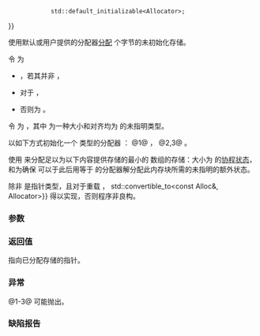 {{cpp/title|{{small|generator&lt;Ref,V,Allocator&gt;::promise_type::}}operator new}}
{{cpp/coroutine/generator/navbar}}
{{dcl begin}}
{{dcl|num=1|since=c++23|
void* operator new( std::size_t size )
    requires std::same_as&lt;Allocator, void&gt; {{!!}}
             std::default_initializable&lt;Allocator&gt;;
}}
{{dcla|num=2|since=c++23|
template&lt; class Alloc, class... Args &gt;
void* operator new( std::size_t size, std::allocator_arg_t,
                    const Alloc&amp; alloc, const Args&amp;... );
}}
{{dcl|num=3|since=c++23|
template&lt; class This, class Alloc, class... Args &gt;
void* operator new( std::size_t size, const This&amp;, std::allocator_arg_t,
                    const Alloc&amp; alloc, const Args&amp;... );
}}
{{dcl end}}

使用默认或用户提供的分配器[[cpp/language/coroutines#动态分配|分配]] {{c|size}} 个字节的未初始化存储。

令 {{tt|A}} 为
* {{tt|Allocator}}，若其并非 {{c/core|void}}，
* {{tt|Alloc}} 对于 {{v|2,3}}，
* 否则为 {{c/core|std::allocator&lt;void&gt;}}。

令 {{tt|B}} 为 {{c/core|std::allocator_traits&lt;A&gt;::template rebind_alloc&lt;U&gt;}}，其中 {{tt|U}} 为一种大小和对齐均为 {{ltt|cpp/preprocessor/replace#预定义宏|__STDCPP_DEFAULT_NEW_ALIGNMENT__}} 的未指明类型。

以如下方式初始化一个 {{tt|B}} 类型的分配器 {{c|b}}：
@1@ {{c|A()}}，
@2,3@ {{c|A(alloc)}}。

使用 {{c|b}} 来分配足以为以下内容提供存储的最小的 {{tt|U}} 数组的存储：大小为 {{c|size}} 的[[cpp/language/coroutines#执行|协程状态]]，和为确保 {{rlpt|operator delete}} 可以于此后用等于 {{c|b}} 的分配器解分配此内存块所需的未指明的额外状态。

除非 {{c/core|std::allocator_traits&lt;B&gt;::pointer}} 是指针类型，且对于重载 {{vl|2,3}}，{{c|std::same_as&lt;Allocator, void&gt; {{!!}} std::convertible_to&lt;const Alloc&amp;, Allocator&gt;}} 得以实现，否则程序非良构。

===参数===
{{par begin}}
{{par|size|要分配存储的大小}}
{{par|alloc|用户提供的 {{tt|Alloc}} 类型的分配器}}
{{par end}}

===返回值===
指向已分配存储的指针。

===异常===
@1-3@ 可能抛出。

===缺陷报告===
{{dr list begin}}
{{dr list item|wg=lwg|dr=3900|std=C++23|before=重载 {{vl|2,3}} 收到 {{tt|Alloc}} 转换为 {{tt|Allocator}} 的约束|after=强制要求}}
{{dr list end}}

{{langlinks|de|en|es|fr|it|ja|pt|ru}}